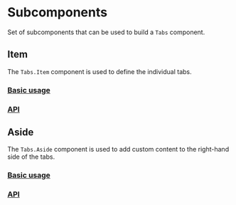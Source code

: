 

<Meta
  title="Components/Core/Navigation/Tabs/Subcomponents/Docs"
  of={ItemStories}
/>

# Subcomponents

Set of subcomponents that can be used to build a `Tabs` component.

## Item

The `Tabs.Item` component is used to define the individual tabs.

### [Basic usage](#basic-usage)

<Canvas of={ItemStories.Item} />

### [API](#api)

<ArgTypes of={ItemStories} />

## Aside

The `Tabs.Aside` component is used to add custom content to the right-hand side of the tabs.

### [Basic usage](#basic-usage)

<Canvas of={AsideStories.Aside} />

### [API](#api)

<ArgTypes of={AsideStories} />
